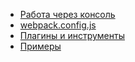 * [[cli|Работа через консоль]]
* [[webpack.config|webpack.config.js]]
* [[plugins/|Плагины и инструменты]]
* [[examples/|Примеры]]

{{https://webpack.js.org/guides/|Guides}}
